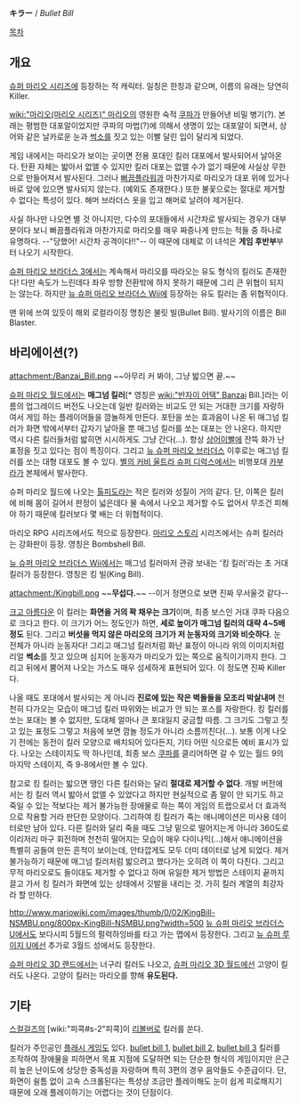 '''キラー''' / ''Bullet Bill''

[[목차]]


== 개요 ==
[[슈퍼 마리오 시리즈]]에 등장하는 적 캐릭터. 일칭은 한칭과 같으며, 이름의 유래는 당연히 Killer.

[[wiki:"마리오(마리오 시리즈)" 마리오]]의 영원한 숙적 [[쿠파]]가 만들어낸 비밀 병기(?). 본래는 평범한 대포알이었지만 쿠파의 마법(?)에 의해서 생명이 있는 대포알이 되면서, 상어와 같은 날카로운 눈과 [[썩소]]를 짓고 있는 이빨 달린 입이 달리게 되었다.

게임 내에서는 마리오가 보이는 곳이면 전용 포대인 킬러 대포에서 발사되어서 날아온다. 탄환 자체는 밟아서 없앨 수 있지만 킬러 대포는 없앨 수가 없기 때문에 사실상 무한으로 만들어져서 발사된다. 그러나 [[뻐끔플라워]]과 마찬가지로 마리오가 대포 위에 있거나 바로 앞에 있으면 발사되지 않는다. (예외도 존재한다.) 또한 불꽃으로는 절대로 제거할 수 없다는 특성이 있다. 해머 브라더스 옷을 입고 해머로 날려야 제거된다.

사실 하나만 나오면 별 것 아니지만, 다수의 포대들에서 시간차로 발사되는 경우가 대부분이다 보니 뻐끔플라워과 마찬가지로 마리오를 매우 짜증나게 만드는 적들 중 하나로 유명하다. --"당했어! 시간차 공격이다!!"-- 이 때문에 대체로 이 녀석은 '''게임 후반부'''부터 나오기 시작한다.

[[슈퍼 마리오 브라더스 3]]에서는 계속해서 마리오를 따라오는 유도 형식의 킬러도 존재한다! 다만 속도가 느린데다 좌우 방향 전환밖에 하지 못하기 때문에 그리 큰 위협이 되지는 않는다. 하지만 [[뉴 슈퍼 마리오 브라더스 Wii]]에 등장하는 유도 킬러는 좀 위협적이다.

맨 위에 쓰여 있듯이 해외 로컬라이징 명칭은 불릿 빌(Bullet Bill). 발사기의 이름은 Bill Blaster.

== 바리에이션(?) ==
attachment:/Banzai_Bill.png
~~아무리 커 봐야, 그냥 밟으면 끝.~~ 

[[슈퍼 마리오 월드]]에서는 '''매그넘 킬러'''[* 영칭은 [[wiki:"반자이 어택" Banzai]] Bill.]라는 이름의 업그레이드 버전도 나오는데 일반 킬러와는 비교도 안 되는 거대한 크기를 자랑하여서 게임 하는 플레이어들을 깜놀하게 만든다. 포탄을 쏘는 효과음이 나온 뒤 매그넘 킬러가 화면 밖에서부터 갑자기 날아올 뿐 매그넘 킬러를 쏘는 대포는 안 나온다. 하지만 역시 다른 킬러들처럼 밟히면 시시하게도 그냥 간다(…). 항상 [[상어이빨]]에 잔뜩 화가 난 표정을 짓고 있다는 점이 특징이다. 그리고 [[뉴 슈퍼 마리오 브라더스]] 이후로는 매그넘 킬러를 쏘는 대형 대포도 볼 수 있다. [[별의 커비 울트라 슈퍼 디럭스]]에서는 비행포대 [[카부라]]가 본체에서 발사한다.

슈퍼 마리오 월드에 나오는 [[톨피도]]라는 적은 킬러와 성질이 거의 같다. 단, 이쪽은 킬러에 비해 몸이 길어서 판정이 넓은데다 물 속에서 나오고 제거할 수도 없어서 무조건 피해야 하기 때문에 킬러보다 몇 배는 더 위협적이다. 

마리오 RPG 시리즈에서도 적으로 등장한다. [[마리오 스토리]] 시리즈에서는 슈퍼 킬러라는 강화판이 등장. 영칭은 Bombshell Bill.

[[뉴 슈퍼 마리오 브라더스 Wii]]에서는 매그넘 킬러마저 관광 보내는 '킹 킬러'라는 초 거대 킬러가 등장한다. 영칭은 킹 빌(King Bill).

attachment:/Kingbill.png
~~'''무섭다.'''~~
--이거 정면으로 보면 진짜 무서울것 같다--

[[크고 아름다운]] 이 킬러는 '''화면을 거의 꽉 채우는 크기'''이며, 최종 보스인 거대 쿠파 다음으로 크다고 한다. 이 크기가 어느 정도인가 하면, '''세로 높이가 매그넘 킬러의 대략 4~5배 정도''' 된다. 그리고 '''버섯을 먹지 않은 마리오의 크기가 저 눈동자의 크기와 비슷하다'''. 눈 전체가 아니라 눈동자다! 그리고 매그넘 킬러처럼 화난 표정이 아니라 위의 이미지처럼 리얼 '''썩소'''를 짓고 있으며 심지어 눈동자가 마리오가 있는 쪽으로 움직이기까지 한다. 그리고 뒤에서 뿜어져 나오는 가스도 매우 섬세하게 표현되어 있다. 이 정도면 진짜 Killer다. 

나올 때도 포대에서 발사되는 게 아니라 '''진로에 있는 작은 벽돌들을 모조리 박살내며''' 천천히 다가오는 모습이 매그넘 킬러 따위와는 비교가 안 되는 포스를 자랑한다. 킹 킬러를 쏘는 포대는 볼 수 없지만, 도대체 얼마나 큰 포대일지 궁금할 따름. 그 크기도 그렇고 짓고 있는 표정도 그렇고 처음에 보면 깜놀 정도가 아니라 소름끼친다(…). 보통 이게 나오기 전에는 동전이 킬러 모양으로 배치되어 있다든지, 기타 어떤 식으로든 예비 표시가 있다. 나오는 스테이지도 딱 하나인데, 최종 보스 [[쿠파]]를 클리어하면 갈 수 있는 월드 9의 마지막 스테이지, 즉 9-8에서만 볼 수 있다.

참고로 킹 킬러는 밟으면 땡인 다른 킬러와는 달리 '''절대로 제거할 수 없다'''. 개발 버전에서는 킹 킬러 역시 밟아서 없앨 수 있었다고 하지만 현실적으로 좀 말이 안 되기도 하고 죽일 수 있는 적보다는 제거 불가능한 장애물로 하는 쪽이 게임의 트랩으로서 더 효과적으로 작용할 거라 판단한 모양이다. 그리하여 킹 킬러가 죽는 애니메이션은 미사용 데이터로만 남아 있다. 다른 킬러와 달리 죽을 때도 그냥 밑으로 떨어지는게 아니라 360도로 이리저리 마구 회전하며 천천히 떨어지는 모습이 매우 다이나믹(…)해서 애니메이션을 특별히 공들여 만든 흔적이 보이는데, 안타깝게도 모두 더미 데이터로 남게 되었다. 제거 불가능하기 때문에 매그넘 킬러처럼 밟으려고 했다가는 오히려 이 쪽이 다친다. 그리고 무적 마리오로도 들이대도 제거할 수 없다고 하며 유일한 제거 방법은 스테이지 끝까지 끌고 가서 킹 킬러가 화면에 있는 상태에서 깃발을 내리는 것. 가히 킬러 계열의 최강자라 할 만하다.

http://www.mariowiki.com/images/thumb/0/02/KingBill-NSMBU.png/800px-KingBill-NSMBU.png?width=500
[[뉴 슈퍼 마리오 브라더스 U]]에서도 보다시피 5월드의 펄럭하잉바를 타고 가는 맵에서 등장한다. 그리고 [[뉴 슈퍼 루이지 U]]에선 추가로 3월드 성에서도 등장한다.

[[슈퍼 마리오 3D 랜드]]에서는 너구리 킬러도 나오고, [[슈퍼 마리오 3D 월드]]에선 고양이 킬러도 나온다. 고양이 킬러는 마리오를 향해 '''유도된다.'''

== 기타 ==
[[스컬걸즈]]의 [wiki:"피콕#s-2"피콕]이 [[리볼버]]로 킬러를 쏜다.

킬러가 주인공인 [[플래시 게임]]도 있다. [http://www.newgrounds.com/portal/view/306930 bullet bill 1], [http://www.newgrounds.com/portal/view/349267 bullet bill 2], [http://www.newgrounds.com/portal/view/583774 bullet bill 3]
킬러를 조작하여 장애물을 피하면서 목표 지점에 도달하면 되는 단순한 형식의 게임이지만 은근히 높은 난이도에 상당한 중독성을 자랑하며 특히 3편의 경우 음악들도 수준급이다. 단, 화면이 쉴틈 없이 고속 스크롤된다는 특성상 조금만 플레이해도 눈이 쉽게 피로해지기 때문에 오래 플레이하기는 어렵다는 것이 단점이다. 
